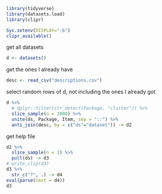 ```r
library(tidyverse)
library(datasets.load)
library(clipr)
```

```r
Sys.setenv(DISPLAY=":6")
clipr_available()
```




get all datasets

```r
d <- datasets()
```

get the ones I already have

```r
desc <- read_csv("descriptions.csv")
```

select random rows of d, not including the ones I already got

```r
d %>%
  # dplyr::filter(str_detect(Package, "cluster")) %>% 
  slice_sample(n = 1000) %>% 
  unite(ds, Package, Item, sep = "::") %>% 
  anti_join(desc, by = c("ds"="dataset")) -> d2
```



get help file

```r
d2 %>% 
  slice_sample(n = 1) %>% 
  pull(ds) -> d3
# write_clip(d3)
d3 %>% 
  str_c("?", .) -> d4
eval(parse(text = d4))
d3
```

```r

```

